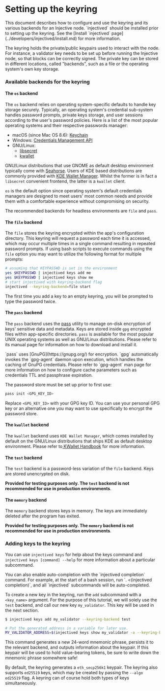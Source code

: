 # Setting up the keyring

<Callout icon="info" color="#07C1FF" iconType="regular">
This document describes how to configure and use the keyring and its various backends for an Injective node. `injectived` should be installed prior to setting up the keyring. See the [Install `injectived` page](../developers/injectived/install.md) for more information.
</Callout>

The keyring holds the private/public keypairs used to interact with the node. For instance, a validator key needs to be set up before running the Injective node, so that blocks can be correctly signed. The private key can be stored in different locations, called "backends", such as a file or the operating system's own key storage.

### Available backends for the keyring

#### The `os` backend

The `os` backend relies on operating system-specific defaults to handle key storage securely. Typically, an operating system's credential sub-system handles password prompts, private keys storage, and user sessions according to the user's password policies. Here is a list of the most popular operating systems and their respective passwords manager:

* macOS (since Mac OS 8.6): [Keychain](https://support.apple.com/en-gb/guide/keychain-access/welcome/mac)
* Windows: [Credentials Management API](https://docs.microsoft.com/en-us/windows/win32/secauthn/credentials-management)
* GNU/Linux:
  * [libsecret](https://gitlab.gnome.org/GNOME/libsecret)
  * [kwallet](https://api.kde.org/frameworks/kwallet/html/index.html)

GNU/Linux distributions that use GNOME as default desktop environment typically come with [Seahorse](https://wiki.gnome.org/Apps/Seahorse). Users of KDE based distributions are commonly provided with [KDE Wallet Manager](https://userbase.kde.org/KDE_Wallet_Manager). Whilst the former is in fact a `libsecret` convenient frontend, the latter is a `kwallet` client.

`os` is the default option since operating system's default credentials managers are designed to meet users' most common needs and provide them with a comfortable experience without compromising on security.

The recommended backends for headless environments are `file` and `pass`.

#### The `file` backend

The `file` stores the keyring encrypted within the app's configuration directory. This keyring will request a password each time it is accessed, which may occur multiple times in a single command resulting in repeated password prompts. If using bash scripts to execute commands using the `file` option you may want to utilize the following format for multiple prompts:

```bash
# assuming that KEYPASSWD is set in the environment
yes $KEYPASSWD | injectived keys add me
yes $KEYPASSWD | injectived keys show me
# start injectived with keyring-backend flag
injectived --keyring-backend=file start
```

<Callout icon="info" color="#07C1FF" iconType="regular">
The first time you add a key to an empty keyring, you will be prompted to type the password twice.
</Callout>

#### The `pass` backend

The `pass` backend uses the [pass](https://www.passwordstore.org/) utility to manage on-disk encryption of keys' sensitive data and metadata. Keys are stored inside `gpg` encrypted files within app-specific directories. `pass` is available for the most popular UNIX operating systems as well as GNU/Linux distributions. Please refer to its manual page for information on how to download and install it.

<Callout icon="info" color="#07C1FF" iconType="regular">
`pass` uses [GnuPG](https://gnupg.org/) for encryption. `gpg` automatically invokes the `gpg-agent` daemon upon execution, which handles the caching of GnuPG credentials. Please refer to `gpg-agent` man page for more information on how to configure cache parameters such as credentials TTL and passphrase expiration.
</Callout>

The password store must be set up prior to first use:

```sh
pass init <GPG_KEY_ID>
```

Replace `<GPG_KEY_ID>` with your GPG key ID. You can use your personal GPG key or an alternative one you may want to use specifically to encrypt the password store.

#### The `kwallet` backend

The `kwallet` backend uses `KDE Wallet Manager`, which comes installed by default on the GNU/Linux distributions that ships KDE as default desktop environment. Please refer to[ KWallet Handbook](https://docs.kde.org/stable/en/kdeutils/kwallet/index.html) for more information.

#### The `test` backend

The `test` backend is a password-less variation of the `file` backend. Keys are stored unencrypted on disk.

**Provided for testing purposes only. The `test` backend is not recommended for use in production environments**.

#### The `memory` backend

The `memory` backend stores keys in memory. The keys are immediately deleted after the program has exited.

**Provided for testing purposes only. The `memory` backend is not recommended for use in production environments**.

### Adding keys to the keyring

You can use `injectived keys` for help about the keys command and `injectived keys [command] --help` for more information about a particular subcommand.

<Callout icon="info" color="#07C1FF" iconType="regular">
You can also enable auto-completion with the `injectived completion` command. For example, at the start of a bash session, run `. <(injectived completion)`, and all `injectived` subcommands will be auto-completed.
</Callout>

To create a new key in the keyring, run the `add` subcommand with a `<key_name>` argument. For the purpose of this tutorial, we will solely use the `test` backend, and call our new key `my_validator`. This key will be used in the next section.

```bash
$ injectived keys add my_validator --keyring-backend test

# Put the generated address in a variable for later use.
MY_VALIDATOR_ADDRESS=$(injectived keys show my_validator -a --keyring-backend test)
```

This command generates a new 24-word mnemonic phrase, persists it to the relevant backend, and outputs information about the keypair. If this keypair will be used to hold value-bearing tokens, be sure to write down the mnemonic phrase somewhere safe!

By default, the keyring generates a `eth_secp256k1` keypair. The keyring also supports `ed25519` keys, which may be created by passing the `--algo ed25519` flag. A keyring can of course hold both types of keys simultaneously.
